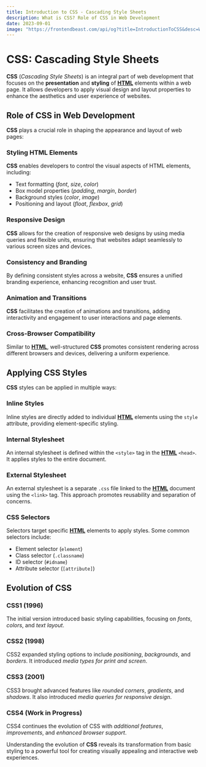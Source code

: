 ```yaml
---
title: Introduction to CSS - Cascading Style Sheets
description: What is CSS? Role of CSS in Web Development
date: 2023-09-01
image: "https://frontendbeast.com/api/og?title=IntroductionToCSS&desc=What is CSS?"
---
```



# CSS: Cascading Style Sheets

**CSS** (_Cascading Style Sheets_) is an integral part of web development that focuses on the **presentation** and **styling** of [**HTML**](/html) elements within a web page. It allows developers to apply visual design and layout properties to enhance the aesthetics and user experience of websites.

## Role of CSS in Web Development

**CSS** plays a crucial role in shaping the appearance and layout of web pages:

### Styling HTML Elements

**CSS** enables developers to control the visual aspects of HTML elements, including:

- Text formatting (_font_, _size_, _color_)
- Box model properties (_padding_, _margin_, _border_)
- Background styles (_color_, _image_)
- Positioning and layout (_float_, _flexbox_, _grid_)

### Responsive Design

**CSS** allows for the creation of responsive web designs by using media queries and flexible units, ensuring that websites adapt seamlessly to various screen sizes and devices.

### Consistency and Branding

By defining consistent styles across a website, **CSS** ensures a unified branding experience, enhancing recognition and user trust.

### Animation and Transitions

**CSS** facilitates the creation of animations and transitions, adding interactivity and engagement to user interactions and page elements.

### Cross-Browser Compatibility

Similar to [**HTML**](/html), well-structured **CSS** promotes consistent rendering across different browsers and devices, delivering a uniform experience.

## Applying CSS Styles

**CSS** styles can be applied in multiple ways:

### Inline Styles

Inline styles are directly added to individual [**HTML**](/html) elements using the `style` attribute, providing element-specific styling.

### Internal Stylesheet

An internal stylesheet is defined within the `<style>` tag in the [**HTML**](/html) `<head>`. It applies styles to the entire document.

### External Stylesheet

An external stylesheet is a separate `.css` file linked to the [**HTML**](/html) document using the `<link>` tag. This approach promotes reusability and separation of concerns.

### CSS Selectors

Selectors target specific [**HTML**](/html) elements to apply styles. Some common selectors include:

- Element selector (`element`)
- Class selector (`.classname`)
- ID selector (`#idname`)
- Attribute selector (`[attribute]`)

## Evolution of CSS

<Steps>

### CSS1 (1996)

The initial version introduced basic styling capabilities, focusing on _fonts_, _colors_, and _text layout_.

### CSS2 (1998)

CSS2 expanded styling options to include _positioning_, _backgrounds_, and _borders_. It introduced _media types for print and screen_.

### CSS3 (2001)

CSS3 brought advanced features like _rounded corners_, _gradients_, and _shadows_. It also introduced _media queries for responsive design_.

### CSS4 (Work in Progress)

CSS4 continues the evolution of CSS with _additional features_, _improvements_, and _enhanced browser support_.

</Steps>

Understanding the evolution of **CSS** reveals its transformation from basic styling to a powerful tool for creating visually appealing and interactive web experiences.
